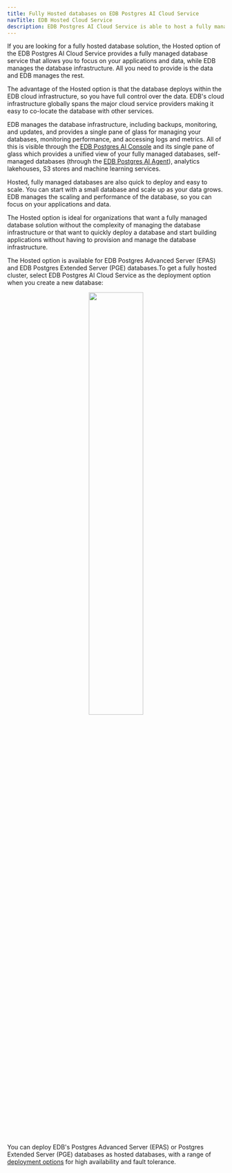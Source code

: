 ```yaml
---
title: Fully Hosted databases on EDB Postgres AI Cloud Service
navTitle: EDB Hosted Cloud Service
description: EDB Postgres AI Cloud Service is able to host a fully managed EDB Postgres database in the EDB cloud.
---
```


If you are looking for a fully hosted database solution, the Hosted option of the EDB Postgres AI Cloud Service provides a fully managed database service that allows you to focus on your applications and data, while EDB manages the database infrastructure. All you need to provide is the data and EDB manages the rest. 

The advantage of the Hosted option is that the database deploys within the EDB cloud infrastructure, so you have full control over the data. EDB's cloud infrastructure globally spans the major cloud service providers making it easy to co-locate the database with other services.

EDB manages the database infrastructure, including backups, monitoring, and updates, and provides a single pane of glass for managing your databases, monitoring performance, and accessing logs and metrics. All of this is visible through the [EDB Postgres AI Console](../console) and its single pane of glass which provides a unified view of your fully managed databases, self-managed databases (through the [EDB Postgres AI Agent](../console/agent)), analytics lakehouses, S3 stores and machine learning services. 

Hosted, fully managed databases are also quick to deploy and easy to scale. You can start with a small database and scale up as your data grows. EDB manages the scaling and performance of the database, so you can focus on your applications and data.

The Hosted option is ideal for organizations that want a fully managed database solution without the complexity of managing the database infrastructure or that want to quickly deploy a database and start building applications without having to provision and manage the database infrastructure.

The Hosted option is available for EDB Postgres Advanced Server (EPAS) and EDB Postgres Extended Server (PGE) databases.To get a fully hosted cluster, select EDB Postgres AI Cloud Service as the deployment option when you create a new database:

<center>
<a href="../../images/fullyhosted.svg"><img width="50%" src="../../images/fullyhosted.svg"/></a>
</center>

You can deploy EDB's Postgres Advanced Server (EPAS) or Postgres Extended Server (PGE) databases as hosted databases, with a range of [deployment options](deployment) for high availability and fault tolerance. 
